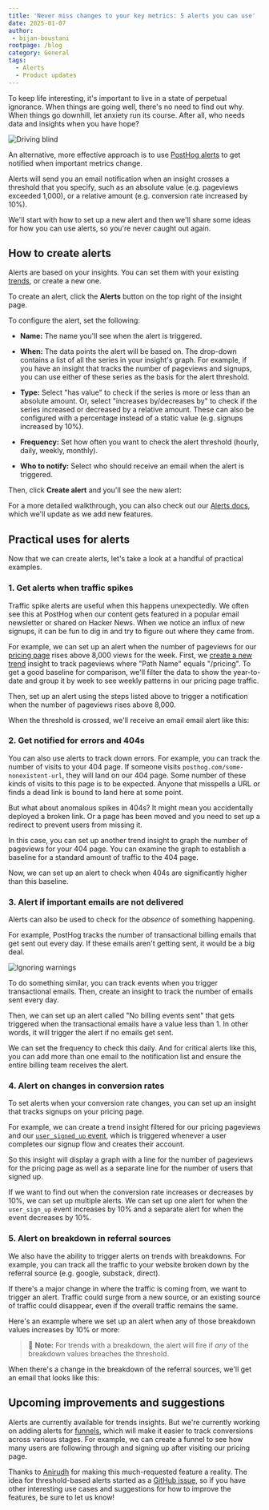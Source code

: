```yaml
---
title: 'Never miss changes to your key metrics: 5 alerts you can use'
date: 2025-01-07
author:
 - bijan-boustani
rootpage: /blog
category: General
tags:
  - Alerts
  - Product updates
---
```


To keep life interesting, it's important to live in a state of perpetual ignorance. When things are going well, there's no need to find out why. When things go downhill, let anxiety run its course. After all, who needs data and insights when you have hope?

![Driving blind](https://res.cloudinary.com/dmukukwp6/image/upload/319051_c8e072f85e.gif)

An alternative, more effective approach is to use [PostHog alerts](/docs/alerts) to get notified when important metrics change.

Alerts will send you an email notification when an insight crosses a threshold that you specify, such as an absolute value (e.g. pageviews exceeded 1,000), or a relative amount (e.g. conversion rate increased by 10%).

We'll start with how to set up a new alert and then we'll share some ideas for how you can use alerts, so you're never caught out again.

## How to create alerts

Alerts are based on your insights. You can set them with your existing [trends](/docs/product-analytics/trends/overview), or create a new one.

To create an alert, click the **Alerts** button on the top right of the insight page.

<ProductScreenshot
    imageLight="https://res.cloudinary.com/dmukukwp6/image/upload/alerts_button_4ecd022cd6.png"
    imageDark="https://res.cloudinary.com/dmukukwp6/image/upload/alert_button_dark_c2f642fde3.png"
    alt="alerts button"
    classes="rounded"
/>

To configure the alert, set the following:

- **Name:** The name you'll see when the alert is triggered.

- **When:** The data points the alert will be based on. The drop-down contains a list of all the series in your insight's graph. For example, if you have an insight that tracks the number of pageviews and signups, you can use either of these series as the basis for the alert threshold.

- **Type:** Select "has value" to check if the series is more or less than an absolute amount. Or, select "increases by/decreases by" to check if the series increased or decreased by a relative amount. These can also be configured with a percentage instead of a static value (e.g. signups increased by 10%).

- **Frequency:** Set how often you want to check the alert threshold (hourly, daily, weekly, monthly).

- **Who to notify:** Select who should receive an email when the alert is triggered.

<ProductScreenshot
    imageLight="https://res.cloudinary.com/dmukukwp6/image/upload/filled_alert_627158e6bb.png"
    imageDark="https://res.cloudinary.com/dmukukwp6/image/upload/alert_people_dark_0ccd7611bd.png"
    alt="filled alert"
    classes="rounded"
/>

Then, click **Create alert** and you'll see the new alert:

<ProductScreenshot
    imageLight="https://res.cloudinary.com/dmukukwp6/image/upload/insight_alerts_5k_daef47ade1.png"
    imageDark="https://res.cloudinary.com/dmukukwp6/image/upload/created_alert_dark_1710da74dc.png"
    alt="insight alerts"
    classes="rounded"
/>

For a more detailed walkthrough, you can also check out our [Alerts docs](/docs/alerts), which we'll update as we add new features.

## Practical uses for alerts

Now that we can create alerts, let's take a look at a handful of practical examples.

### 1. Get alerts when traffic spikes

Traffic spike alerts are useful when this happens unexpectedly. We often see this at PostHog when our content gets featured in a popular email newsletter or shared on Hacker News. When we notice an influx of new signups, it can be fun to dig in and try to figure out where they came from.

For example, we can set up an alert when the number of pageviews for our [pricing page](/pricing) rises above 8,000 views for the week. First, we [create a new trend](/docs/product-analytics/trends/overview#1-creating-a-new-trend) insight to track pageviews where "Path Name" equals "/pricing". To get a good baseline for comparison, we'll filter the data to show the year-to-date and group it by week to see weekly patterns in our pricing page traffic.

Then, set up an alert using the steps listed above to trigger a notification when the number of pageviews rises above 8,000.

<ProductScreenshot
    imageLight="https://res.cloudinary.com/dmukukwp6/image/upload/new_alert_light_cd963284a3.png"
    imageDark="https://res.cloudinary.com/dmukukwp6/image/upload/new_alert_dark_1fbcadad90.png"
    alt="New alert"
    classes="rounded"
/>

When the threshold is crossed, we'll receive an email email alert like this:

<ProductScreenshot
    imageLight="https://res.cloudinary.com/dmukukwp6/image/upload/posthog_alert_df58e89828.png"
    imageDark="https://res.cloudinary.com/dmukukwp6/image/upload/posthog_alert_df58e89828.png"
    alt="Pricing pageviews alert"
    classes="rounded"
/>

### 2. Get notified for errors and 404s

You can also use alerts to track down errors. For example, you can track the number of visits to your 404 page. If someone visits `posthog.com/some-nonexistent-url`, they will land on our 404 page. Some number of these kinds of visits to this page is to be expected. Anyone that misspells a URL or finds a dead link is bound to land here at some point.

But what about anomalous spikes in 404s? It might mean you accidentally deployed a broken link. Or a page has been moved and you need to set up a redirect to prevent users from missing it.

In this case, you can set up another trend insight to graph the number of pageviews for your 404 page. You can examine the graph to establish a baseline for a standard amount of traffic to the 404 page.

<ProductScreenshot
    imageLight="https://res.cloudinary.com/dmukukwp6/image/upload/404_graph_light_089709bc1e.png"
    imageDark="https://res.cloudinary.com/dmukukwp6/image/upload/404_graph_79107f52bb.png"
    alt="404 graph"
    classes="rounded"
/>

Now, we can set up an alert to check when 404s are significantly higher than this baseline.

<ProductScreenshot
    imageLight="https://res.cloudinary.com/dmukukwp6/image/upload/404_alert_light_c16295d3e4.png"
    imageDark="https://res.cloudinary.com/dmukukwp6/image/upload/404_alert_dark_a014c1aa46.png"
    alt="404 alert"
    classes="rounded"
/>

### 3. Alert if important emails are not delivered

Alerts can also be used to check for the _absence_ of something happening.

For example, PostHog tracks the number of transactional billing emails that get sent out every day. If these emails aren't getting sent, it would be a big deal.

![Ignoring warnings](https://frinkiac.com/video/S08E23/XOUcScbq8W_7yoA6nti16cCC31A=.gif)

To do something similar, you can track events when you trigger transactional emails. Then, create an insight to track the number of emails sent every day.

Then, we can set up an alert called "No billing events sent" that gets triggered when the transactional emails have a value less than 1. In other words, it will trigger the alert if no emails get sent.

<ProductScreenshot
    imageLight="https://res.cloudinary.com/dmukukwp6/image/upload/transactional_email_alert_light_57017a6227.png"
    imageDark="https://res.cloudinary.com/dmukukwp6/image/upload/transactional_email_alert_dark_1fda09248e.png"
    alt="Billing email alert"
    classes="rounded"
/>

We can set the frequency to check this daily. And for critical alerts like this, you can add more than one email to the notification list and ensure the entire billing team receives the alert.

### 4. Alert on changes in conversion rates

To set alerts when your conversion rate changes, you can set up an insight that tracks signups on your pricing page.

For example, we can create a trend insight filtered for our pricing pageviews and our [`user_signed_up` event](/docs/getting-started/send-events#2-capture-custom-events), which is triggered whenever a user completes our signup flow and creates their account.

So this insight will display a graph with a line for the number of pageviews for the pricing page as well as a separate line for the number of users that signed up.

<ProductScreenshot
    imageLight="https://res.cloudinary.com/dmukukwp6/image/upload/conversions_light_efbbc10280.png"
    imageDark="https://res.cloudinary.com/dmukukwp6/image/upload/conversion_graph_d4ac533adf.png"
    alt="Conversions"
    classes="rounded"
/>

If we want to find out when the conversion rate increases or decreases by 10%, we can set up multiple alerts. We can set up one alert for when the `user_sign_up` event increases by 10% and a separate alert for when the event decreases by 10%.

<ProductScreenshot
    imageLight="https://res.cloudinary.com/dmukukwp6/image/upload/mutliple_alerts_light_a45b5f0ad9.png"
    imageDark="https://res.cloudinary.com/dmukukwp6/image/upload/mutliple_alerts_dark_1d37e0e9b9.png"
    alt="Multiple alerts"
    classes="rounded"
/>

### 5. Alert on breakdown in referral sources

We also have the ability to trigger alerts on trends with breakdowns. For example, you can track all the traffic to your website broken down by the referral source (e.g. google, substack, direct).

If there's a major change in where the traffic is coming from, we want to trigger an alert. Traffic could surge from a new source, or an existing source of traffic could disappear, even if the overall traffic remains the same.

Here's an example where we set up an alert when any of those breakdown values increases by 10% or more:

<ProductScreenshot
    imageLight="https://res.cloudinary.com/dmukukwp6/image/upload/breakdown_light_a6de1bd240.png"
    imageDark="https://res.cloudinary.com/dmukukwp6/image/upload/breakdown_dark_5d2300b6cd.png"
    alt="Breakdown alerts"
    classes="rounded"
/>

> 📝 **Note:** For trends with a breakdown, the alert will fire if _any_ of the breakdown values breaches the threshold.

When there's a change in the breakdown of the referral sources, we'll get an email that looks like this:

<ProductScreenshot
    imageLight="https://res.cloudinary.com/dmukukwp6/image/upload/utm_source_change_6d56142060.png"
    imageDark="https://res.cloudinary.com/dmukukwp6/image/upload/utm_source_change_6d56142060.png"
    alt="Breakdown alert email"
    classes="rounded"
/>

## Upcoming improvements and suggestions

Alerts are currently available for trends insights. But we're currently working on adding alerts for [funnels](/docs/product-analytics/funnels), which will make it easier to track conversions across various stages. For example, we can create a funnel to see how many users are following through and signing up after visiting our pricing page.

Thanks to [Anirudh](/community/profiles/30974) for making this much-requested feature a reality. The idea for threshold-based alerts started as a [GitHub issue](https://github.com/PostHog/posthog/issues/14331), so if you have other interesting use cases and suggestions for how to improve the features, be sure to let us know!
